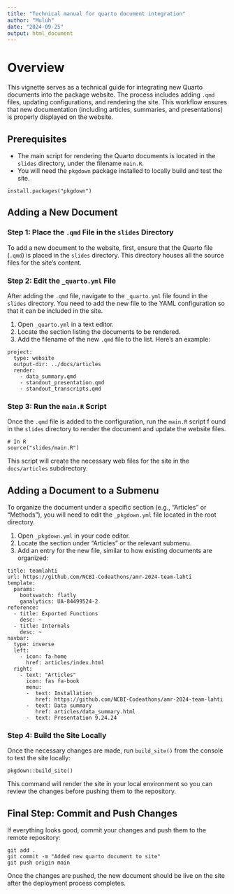 ```yaml
---
title: "Technical manual for quarto document integration"
author: "Muluh"
date: "2024-09-25"
output: html_document
---
```


# Overview

This vignette serves as a technical guide for integrating new Quarto documents 
into the package website. The process includes adding `.qmd` files, updating 
configurations, and rendering the site. This workflow ensures that new 
documentation (including articles, summaries, and presentations) is properly 
displayed on the website.

## Prerequisites

- The main script for rendering the Quarto documents is located in the `slides` 
directory, under the filename `main.R`.
- You will need the `pkgdown` package installed to locally build and test the site.
```code
install.packages("pkgdown")
```

## Adding a New Document

### Step 1: Place the `.qmd` File in the `slides` Directory

To add a new document to the website, first, ensure that the Quarto file (`.qmd`) 
is placed in the `slides` directory. This directory houses all the source files 
for the site's content.

### Step 2: Edit the `_quarto.yml` File

After adding the `.qmd` file, navigate to the `_quarto.yml` file found in the 
`slides` directory. You need to add the new file to the YAML configuration so 
that it can be included in the site.

1. Open `_quarto.yml` in a text editor.
2. Locate the section listing the documents to be rendered.
3. Add the filename of the new `.qmd` file to the list. Here’s an example:

```code
project:
  type: website
  output-dir: ../docs/articles
  render:
    - data_summary.qmd
    - standout_presentation.qmd
    - standout_transcripts.qmd
```

### Step 3: Run the `main.R` Script

Once the `.qmd` file is added to the configuration, run the `main.R` script f
ound in the `slides` directory to render the document and update the website files.

```code
# In R
source("slides/main.R")
```


This script will create the necessary web files for the site in the `docs/articles` 
subdirectory.

## Adding a Document to a Submenu

To organize the document under a specific section (e.g., "Articles" or "Methods"),
you will need to edit the `_pkgdown.yml` file located in the root directory.

1. Open `_pkgdown.yml` in your code editor.
2. Locate the section under "Articles" or the relevant submenu.
3. Add an entry for the new file, similar to how existing documents are organized:

```code
title: teamlahti
url: https://github.com/NCBI-Codeathons/amr-2024-team-lahti
template:
  params:
    bootswatch: flatly
    ganalytics: UA-84499524-2
reference:
  - title: Exported Functions
    desc: ~
  - title: Internals
    desc: ~
navbar:
  type: inverse
  left:
    - icon: fa-home
      href: articles/index.html
  right:
    - text: "Articles"
      icon: fas fa-book
      menu:
      -  text: Installation
         href: https://github.com/NCBI-Codeathons/amr-2024-team-lahti
      -  text: Data summary
         href: articles/data_summary.html
      -  text: Presentation 9.24.24
```
### Step 4: Build the Site Locally

Once the necessary changes are made, run `build_site()` from the console to test 
the site locally:

```code
pkgdown::build_site()
```

This command will render the site in your local environment so you can review 
the changes before pushing them to the repository.

## Final Step: Commit and Push Changes

If everything looks good, commit your changes and push them to the remote 
repository:
```code
git add .
git commit -m "Added new quarto document to site"
git push origin main
```

Once the changes are pushed, the new document should be live on the site after 
the deployment process completes.
